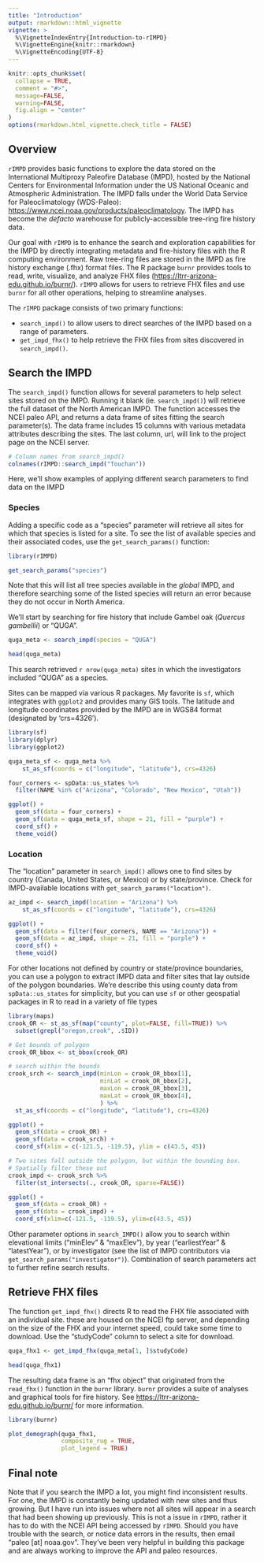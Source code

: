 ```yaml
---
title: "Introduction"
output: rmarkdown::html_vignette
vignette: >
  %\VignetteIndexEntry{Introduction-to-rIMPD}
  %\VignetteEngine{knitr::rmarkdown}
  %\VignetteEncoding{UTF-8}
---
```


```r
knitr::opts_chunk$set(
  collapse = TRUE,
  comment = "#>",
  message=FALSE,
  warning=FALSE,
  fig.align = "center"
)
options(rmarkdown.html_vignette.check_title = FALSE)
```

## Overview

`rIMPD` provides basic functions to explore the data stored on the International Multiproxy Paleofire Database (IMPD), hosted by the National Centers for Environmental Information under the US National Oceanic and Atmospheric Administration. The IMPD falls under the World Data Service for Paleoclimatology (WDS-Paleo): <https://www.ncei.noaa.gov/products/paleoclimatology>. The IMPD has become the *defacto* warehouse for publicly-accessible tree-ring fire history data.

Our goal with `rIMPD` is to enhance the search and exploration capabilities for the IMPD by directly integrating metadata and fire-history files with the R computing environment. Raw tree-ring files are stored in the IMPD as fire history exchange (.fhx) format files. The R package `burnr` provides tools to read, write, visualize, and analyze FHX files (<https://ltrr-arizona-edu.github.io/burnr/>). `rIMPD` allows for users to retrieve FHX files and use `burnr` for all other operations, helping to streamline analyses. 

The `rIMPD` package consists of two primary functions:

* `search_impd()` to allow users to direct searches of the IMPD based on a range of parameters.
* `get_impd_fhx()` to help retrieve the FHX files from sites discovered in `search_impd()`.

## Search the IMPD

The `search_impd()` function allows for several parameters to help select sites stored on the IMPD. Running it blank (ie. `search_impd()`) will retrieve the full dataset of the North American IMPD. The function accesses the NCEI paleo API, and returns a data frame of sites fitting the search parameter(s). The data frame includes 15 columns with various metadata attributes describing the sites. The last column, url, will link to the project page on the NCEI server.

```r
# Column names from search_impd()
colnames(rIMPD::search_impd("Touchan"))
```

Here, we'll show examples of applying different search parameters to find data on the IMPD

### Species

Adding a specific code as a "species" parameter will retrieve all sites for which that species is listed for a site. To see the list of available species and their associated codes, use the `get_search_params()` function:

```r
library(rIMPD)

get_search_params("species")
```

Note that this will list all tree species available in the *global* IMPD, and therefore searching some of the listed species will return an error because they do not occur in North America.

We'll start by searching for fire history that include Gambel oak (*Quercus gambellii*) or "QUGA". 

```r
quga_meta <- search_impd(species = "QUGA")

head(quga_meta)
```

This search retrieved `r nrow(quga_meta)` sites in which the investigators included "QUGA" as a species. 

Sites can be mapped via various R packages. My favorite is `sf`, which integrates with `ggplot2` and provides many GIS tools. The latitude and longitude coordinates provided by the IMPD are in WGS84 format (designated by 'crs=4326').

```r
library(sf)
library(dplyr)
library(ggplot2)

quga_meta_sf <- quga_meta %>%
    st_as_sf(coords = c("longitude", "latitude"), crs=4326) 

four_corners <- spData::us_states %>% 
  filter(NAME %in% c("Arizona", "Colorado", "New Mexico", "Utah")) 

ggplot() +
  geom_sf(data = four_corners) +
  geom_sf(data = quga_meta_sf, shape = 21, fill = "purple") +
  coord_sf() +
  theme_void()

```

### Location

The "location" parameter in `search_impd()` allows one to find sites by country (Canada, United States, or Mexico) or by state/province. Check for IMPD-available locations with `get_search_params("location")`.

```r
az_impd <- search_impd(location = "Arizona") %>%
    st_as_sf(coords = c("longitude", "latitude"), crs=4326)

ggplot() +
  geom_sf(data = filter(four_corners, NAME == "Arizona")) +
  geom_sf(data = az_impd, shape = 21, fill = "purple") +
  coord_sf() +
  theme_void()
```

For other locations not defined by country or state/province boundaries, you can use a polygon to extract IMPD data and filter sites that lay outside of the polygon boundaries. We're describe this using county data from `spData::us_states` for simplicity, but you can use `sf` or other geospatial packages in R to read in a variety of file types

```r
library(maps)
crook_OR <- st_as_sf(map("county", plot=FALSE, fill=TRUE)) %>% 
  subset(grepl("oregon,crook", .$ID))

# Get bounds of polygon
crook_OR_bbox <- st_bbox(crook_OR)

# search within the bounds
crook_srch <- search_impd(minLon = crook_OR_bbox[1],
                          minLat = crook_OR_bbox[2],
                          maxLon = crook_OR_bbox[3],
                          maxLat = crook_OR_bbox[4],
                          ) %>% 
  st_as_sf(coords = c("longitude", "latitude"), crs=4326)

ggplot() +
  geom_sf(data = crook_OR) +
  geom_sf(data = crook_srch) +
  coord_sf(xlim = c(-121.5, -119.5), ylim = c(43.5, 45))

# Two sites fall outside the polygon, but within the bounding box. 
# Spatially filter these out
crook_impd <- crook_srch %>% 
  filter(st_intersects(., crook_OR, sparse=FALSE))

ggplot() +
  geom_sf(data = crook_OR) +
  geom_sf(data = crook_impd) +
  coord_sf(xlim=c(-121.5, -119.5), ylim=c(43.5, 45))

```

Other parameter options in `search_IMPD()` allow you to search within elevational limits ("minElev" & "maxElev"), by year ("earliestYear" & "latestYear"), or by investigator (see the list of IMPD contributors via `get_search_params("investigator")`). Combination of search parameters act to further refine search results.

## Retrieve FHX files

The function `get_impd_fhx()` directs R to read the FHX file associated with an individual site. these are housed on the NCEI ftp server, and depending on the size of the FHX and your internet speed, could take some time to download. Use the "studyCode" column to select a site for download.
```r
quga_fhx1 <- get_impd_fhx(quga_meta[1, ]$studyCode)

head(quga_fhx1)
```

The resulting data frame is an "fhx object" that originated from the `read_fhx()` function in the `burnr` library. `burnr` provides a suite of analyses and graphical tools for fire history. See <https://ltrr-arizona-edu.github.io/burnr/> for more information.

```r
library(burnr)

plot_demograph(quga_fhx1, 
               composite_rug = TRUE,
               plot_legend = TRUE)
```

## Final note
Note that if you search the IMPD a lot, you might find inconsistent results. For one, the IMPD is constantly being updated with new sites and thus growing. But I have run into issues where not all sites will appear in a search that had been showing up previously. This is not a issue in `rIMPD`, rather it has to do with the NCEI API being accessed by `rIMPD`. Should you have trouble with the search, or notice data errors in the results, then email "paleo [at] noaa.gov". They've been very helpful in building this package and are always working to improve the API and paleo resources.
